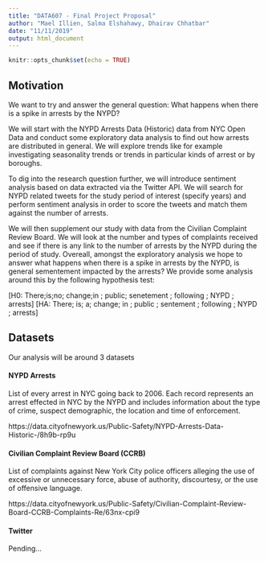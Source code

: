 ---
title: "DATA607 - Final Project Proposal"
author: "Mael Illien, Salma Elshahawy, Dhairav Chhatbar"
date: "11/11/2019"
output: html_document
---

```{r setup, include=FALSE}
knitr::opts_chunk$set(echo = TRUE)
```

## Motivation

We want to try and answer the general question: What happens when there is a spike in arrests by the NYPD?

We will start with the NYPD Arrests Data (Historic) data from NYC Open Data and conduct some exploratory data analysis to find out how arrests are distributed in general. We will explore trends like for example investigating seasonality trends or trends in particular kinds of arrest or by boroughs.

To dig into the research question further, we will introduce sentiment analysis based on data extracted via the Twitter API. We will search for NYPD related tweets for the study period of interest (specify years) and perform sentiment analysis in order to score the tweets and match them against the number of arrests.

We will then supplement our study with data from the Civilian Complaint Review Board. We will look at the number and types of complaints received and see if there is any link to the number of arrests by the NYPD during the period of study. Overeall, amongst the exploratory analysis we hope to answer what happens when there is a spike in arrests by the NYPD, is general sementement impacted by the arrests? We provide some analysis around this by the following hypothesis test:

\[H0: There\;is\;no\; change\;in \; public\; senetement \; following \; NYPD \; arrests\]
\[HA: There\; is\; a\; change\; in \; public \; sentement \; following \; NYPD \; arrests\]


## Datasets
Our analysis will be around 3 datasets

#### NYPD Arrests 
List of every arrest in NYC going back to 2006. Each record represents an arrest effected in NYC by the NYPD and includes information about the type of crime, suspect demographic, the location and time of enforcement.

https://data.cityofnewyork.us/Public-Safety/NYPD-Arrests-Data-Historic-/8h9b-rp9u  


#### Civilian Complaint Review Board (CCRB)
List of complaints against New York City police officers alleging the use of excessive or unnecessary force, abuse of authority, discourtesy, or the use of offensive language.

https://data.cityofnewyork.us/Public-Safety/Civilian-Complaint-Review-Board-CCRB-Complaints-Re/63nx-cpi9  


#### Twitter 
Pending...
